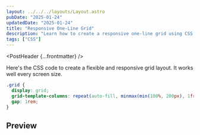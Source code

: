 ```yaml
---
layout: ../../../layouts/Layout.astro
pubDate: "2025-01-24"
updatedDate: "2025-01-24"
title: "Responsive One-Line Grid"
description: "Learn how to create a responsive one-line grid using CSS."
tags: ["CSS"]
---
```



<PostHeader {...frontmatter} />

Here's the CSS code to create a flexible and responsive grid layout. It works well every screen size.


```css
.grid {
  display: grid;
  grid-template-columns: repeat(auto-fill, minmax(min(100%, 200px), 1fr));
  gap: 1rem;
}
```

## Preview
<Preview />
